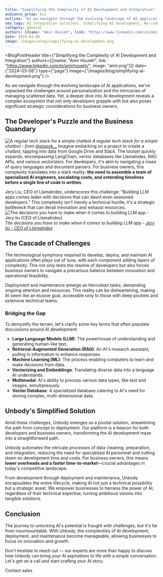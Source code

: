 ```yaml
---
title: "Simplifying the Complexity of AI Development and Integration"
audience_group: biz
outline: "As we navigate through the evolving landscape of AI applications, we've unpacked the challenges around personalization and the intricacies of managing scattered data. Yet, a deeper dive into AI development reveals a complex ecosystem that not only developers grapple with but also poses significant strategic considerations for business owners."
seo_tags: AI integration solutions, Simplifying AI development, No-code AI platforms, Building AI with minimal coding, Streamlined AI development, Low-code AI tools, AI innovation in business, Cost-effective AI implementation, Easy AI for businesses, AI development for non-developers, AI chatbot development, Unbody AI platform, One-line code AI, Business intelligence automation
category: general
authors: [{name: "Amir Houieh", link: "https://www.linkedin.com/in/amirhouieh/", image: "amir.png"}]
date: 2024-03-06
image: /images/blog/simplifying-ai-development.png
---
```


<BlogPostHeader title={"Simplifying the Complexity of AI Development and Integration"}
                authors={[{name: "Amir Houieh", link: "https://www.linkedin.com/in/amirhouieh/", image: "amir.png"}]}
                date={"2024-03-06"}
                type={"page"}
                image={"/images/blog/simplifying-ai-development.png"}
/>

As we navigate through the evolving landscape of AI applications, we've unpacked the challenges around personalization and the intricacies of managing scattered data. Yet, a deeper dive into AI development reveals a complex ecosystem that not only developers grapple with but also poses significant strategic considerations for business owners.

## The Developer's Puzzle and the Business Quandary
![A regular tech stack for a simple chatbot](/images/blog/hw/regular-chatbot-techstack.jpeg)
*A regular tech stack for a simple chatbot - from [@aigeek__](https://x.com/aigeek__/status/1717046220714308026)*
Imagine embarking on a project to create a chatbot, tapping into data from Google Drive and Slack. The toolset quickly expands, encompassing LangChain, vector databases like LlamaIndex, RAG APIs, and various vectorizers. For developers, it's akin to navigating a maze of query languages and document parsers. For business owners, this complexity translates into a stark reality: **the need to assemble a team of specialized AI engineers, escalating costs, and extending timelines before a single line of code is written.**

Jery Liu, CEO of LlamaIndex, underscores this challenge: "Building LLM apps comes laden with decisions that can daunt even seasoned developers." This complexity isn't merely a technical hurdle; it's a strategic bottleneck that can derail innovation and exhaust resources.
![The decisions you have to make when it comes to building LLM app - Jery liu (CEO of LlamaIndex)](/images/blog/hw/llm-decisions.png)
*The decisions you have to make when it comes to building LLM app - [Jery liu - CEO of LlamaIndex](https://blog.llamaindex.ai/introducing-llama-packs-e14f453b913a)*

## The Cascade of Challenges

The technological symphony required to develop, deploy, and maintain AI applications often plays out of tune, with each component adding layers of complexity. This not only tests the resolve of developers but also forces business owners to navigate a precarious balance between innovation and operational feasibility.

Deployment and maintenance emerge as Herculean tasks, demanding ongoing attention and resources. This reality can be disheartening, making AI seem like an elusive goal, accessible only to those with deep pockets and extensive technical teams.

### Bridging the Gap

To demystify the terrain, let's clarify some key terms that often populate discussions around AI development:

- **Large Language Models (LLM)**: The powerhouse of understanding and generating human-like text.
- **Retrieval-Augmented Generation (RAG)**: An AI's research assistant, pulling in information to enhance responses.
- **Machine Learning (ML)**: The process enabling computers to learn and make decisions from data.
- **Vectorizing and Embeddings**: Translating diverse data into a language AI understands.
- **Multimodal**: AI's ability to process various data types, like text and images, simultaneously.
- **Vector Database**: A specialized database catering to AI's need for storing complex, multi-dimensional data.

## Unbody's Simplified Solution

Amid these challenges, Unbody emerges as a pivotal solution, streamlining the path from concept to deployment. Our platform is a beacon for both developers and business owners, transforming the AI development maze into a straightforward path.

Unbody automates the intricate processes of data cleaning, preparation, and integration, reducing the need for specialized AI personnel and cutting down on development time and costs. For business owners, this means **lower overheads and a faster time-to-market**—crucial advantages in today's competitive landscape.

From development through deployment and maintenance, Unbody encapsulates the entire lifecycle, making AI not just a technical possibility but a strategic asset. We empower businesses to harness the power of AI, regardless of their technical expertise, turning ambitious visions into tangible solutions.

## Conclusion

The journey to unlocking AI's potential is fraught with challenges, but it's far from insurmountable. With Unbody, the complexities of AI development, deployment, and maintenance become manageable, allowing businesses to focus on innovation and growth.

Don't hesitate to reach out — our experts are more than happy to discuss how Unbody can bring your AI aspirations to life with a simple conversation. Let's get on a call and start crafting your AI story.

<div className={"flex justify-center mt-12"}>
    <LinkButton href={"https://cal.com/unbody/sales"} outlined={true}>Contact sales</LinkButton>
</div>
